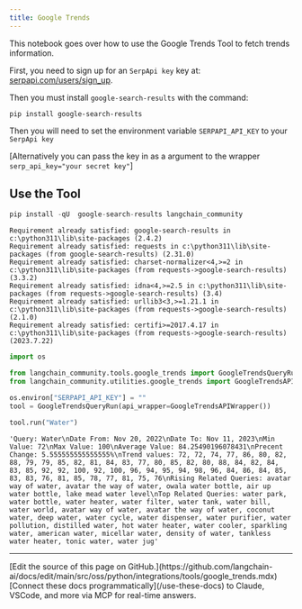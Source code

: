 ```yaml
---
title: Google Trends
---
```


This notebook goes over how to use the Google Trends Tool to fetch trends information.

First, you need to sign up for an `SerpApi key` key at: [serpapi.com/users/sign_up](https://serpapi.com/users/sign_up).

Then you must install `google-search-results` with the command:

`pip install google-search-results`

Then you will need to set the environment variable `SERPAPI_API_KEY` to your `SerpApi key`

[Alternatively you can pass the key in as a argument to the wrapper `serp_api_key="your secret key"`]

## Use the Tool

```python
pip install -qU  google-search-results langchain_community
```

```output
Requirement already satisfied: google-search-results in c:\python311\lib\site-packages (2.4.2)
Requirement already satisfied: requests in c:\python311\lib\site-packages (from google-search-results) (2.31.0)
Requirement already satisfied: charset-normalizer<4,>=2 in c:\python311\lib\site-packages (from requests->google-search-results) (3.3.2)
Requirement already satisfied: idna<4,>=2.5 in c:\python311\lib\site-packages (from requests->google-search-results) (3.4)
Requirement already satisfied: urllib3<3,>=1.21.1 in c:\python311\lib\site-packages (from requests->google-search-results) (2.1.0)
Requirement already satisfied: certifi>=2017.4.17 in c:\python311\lib\site-packages (from requests->google-search-results) (2023.7.22)
```

```python
import os

from langchain_community.tools.google_trends import GoogleTrendsQueryRun
from langchain_community.utilities.google_trends import GoogleTrendsAPIWrapper

os.environ["SERPAPI_API_KEY"] = ""
tool = GoogleTrendsQueryRun(api_wrapper=GoogleTrendsAPIWrapper())
```

```python
tool.run("Water")
```

```output
'Query: Water\nDate From: Nov 20, 2022\nDate To: Nov 11, 2023\nMin Value: 72\nMax Value: 100\nAverage Value: 84.25490196078431\nPrecent Change: 5.555555555555555%\nTrend values: 72, 72, 74, 77, 86, 80, 82, 88, 79, 79, 85, 82, 81, 84, 83, 77, 80, 85, 82, 80, 88, 84, 82, 84, 83, 85, 92, 92, 100, 92, 100, 96, 94, 95, 94, 98, 96, 84, 86, 84, 85, 83, 83, 76, 81, 85, 78, 77, 81, 75, 76\nRising Related Queries: avatar way of water, avatar the way of water, owala water bottle, air up water bottle, lake mead water level\nTop Related Queries: water park, water bottle, water heater, water filter, water tank, water bill, water world, avatar way of water, avatar the way of water, coconut water, deep water, water cycle, water dispenser, water purifier, water pollution, distilled water, hot water heater, water cooler, sparkling water, american water, micellar water, density of water, tankless water heater, tonic water, water jug'
```

---

<Callout icon="pen-to-square" iconType="regular">
    [Edit the source of this page on GitHub.](https://github.com/langchain-ai/docs/edit/main/src/oss/python/integrations/tools/google_trends.mdx)
</Callout>
<Tip icon="terminal" iconType="regular">
    [Connect these docs programmatically](/use-these-docs) to Claude, VSCode, and more via MCP for    real-time answers.
</Tip>
